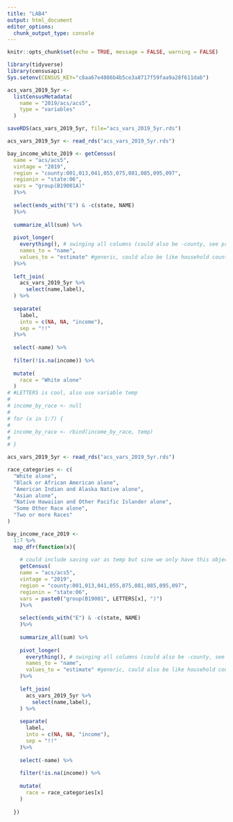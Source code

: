 ```yaml
---
title: "LAB4"
output: html_document
editor_options: 
  chunk_output_type: console
---
```


```r
knitr::opts_chunk$set(echo = TRUE, message = FALSE, warning = FALSE)
```


```r
library(tidyverse)
library(censusapi)
Sys.setenv(CENSUS_KEY="c8aa67e4086b4b5ce3a8717f59faa9a28f611dab")

acs_vars_2019_5yr <-
  listCensusMetadata(
    name = "2019/acs/acs5",
    type = "variables"
  )

saveRDS(acs_vars_2019_5yr, file="acs_vars_2019_5yr.rds")
```

```r
acs_vars_2019_5yr <- read_rds("acs_vars_2019_5yr.rds")

bay_income_white_2019 <- getCensus(
  name = "acs/acs5",
  vintage = "2019",
  region = "county:001,013,041,055,075,081,085,095,097",
  regionin = "state:06",
  vars = "group(B19001A)"
  )%>%
  
  select(ends_with("E") & -c(state, NAME)
  )%>%
  
  summarize_all(sum) %>%
  
  pivot_longer(
    everything(), # swinging all columns (could also be -county, see previous codes)
    names_to = "name",
    values_to = "estimate" #generic, could also be like household count
  )%>%
  
  left_join(
    acs_vars_2019_5yr %>%
      select(name,label),
  ) %>%
  
  separate(
    label,
    into = c(NA, NA, "income"),
    sep = "!!"
  )%>%
  
  select(-name) %>%
  
  filter(!is.na(income)) %>%
  
  mutate(
    race = "White alone"
  )
# #LETTERS is cool, also use variable temp
# 
# income_by_race <- null
# 
# for (x in 1:7) {
# 
# income_by_race <- rbind(income_by_race, temp)
# 
# }
```



``` r

acs_vars_2019_5yr <- read_rds("acs_vars_2019_5yr.rds")

race_categories <- c(
  "White alone",
  "Black or African American alone",
  "American Indian and Alaska Native alone",
  "Asian alone",
  "Native Hawaiian and Other Pacific Islander alone",
  "Some Other Race alone",
  "Two or more Races"
)

bay_income_race_2019 <-
  1:7 %>%
  map_dfr(function(x){
    
    # could include saving var as temp but sine we only have this object we dont need to
    getCensus(
    name = "acs/acs5",
    vintage = "2019",
    region = "county:001,013,041,055,075,081,085,095,097",
    regionin = "state:06",
    vars = paste0("group(B19001", LETTERS[x], ")")
    )%>%
    
    select(ends_with("E") & -c(state, NAME)
    )%>%
    
    summarize_all(sum) %>%
    
    pivot_longer(
      everything(), # swinging all columns (could also be -county, see previous codes)
      names_to = "name",
      values_to = "estimate" #generic, could also be like household count
    )%>%
    
    left_join(
      acs_vars_2019_5yr %>%
        select(name,label),
    ) %>%
    
    separate(
      label,
      into = c(NA, NA, "income"),
      sep = "!!"
    )%>%
    
    select(-name) %>%
    
    filter(!is.na(income)) %>%
    
    mutate(
      race = race_categories[x]
    )
      
  })





```


```r

```




